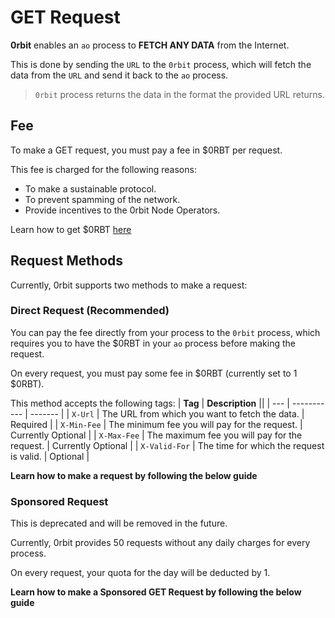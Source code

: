 

# GET Request

__0rbit__ enables an `ao` process to __FETCH ANY DATA__ from the Internet. 

This is done by sending the `URL` to the `0rbit` process, which will fetch the data from the `URL` and send it back to the `ao` process.

> `0rbit` process returns the data in the format the provided URL returns.

## Fee

To make a GET request, you must pay a fee in $0RBT per request. 

This fee is charged for the following reasons:
- To make a sustainable protocol. 
- To prevent spamming of the network.
- Provide incentives to the 0rbit Node Operators.

Learn how to get $0RBT [here](/protocol/token#how-to-get-0rbt)

## Request Methods

Currently, 0rbit supports two methods to make a request:

### Direct Request (Recommended)
You can pay the fee directly from your process to the `0rbit` process, which requires you to have the $0RBT in your `ao` process before making the request.

On every request, you must pay some fee in $0RBT (currently set to 1 $0RBT).

This method accepts the following tags:
| __Tag__ | __Description__ ||
| --- | ----------- | ------- |
| `X-Url` | The URL from which you want to fetch the data. | Required |
| `X-Min-Fee` | The minimum fee you will pay for the request. | Currently Optional |
| `X-Max-Fee` | The maximum fee you will pay for the request. | Currently Optional |
| `X-Valid-For` | The time for which the request is valid. | Optional |


__Learn how to make a request by following the below guide__

<Cards>
  <Card  title="Your First GET Request" href="/developer/get-request/first-get-request" />
</Cards>


### Sponsored Request

<Callout type="error" emoji="️🚫">
  This is deprecated and will be removed in the future.
</Callout>

Currently, 0rbit provides 50 requests without any daily charges for every process.

On every request, your quota for the day will be deducted by 1.

__Learn how to make a Sponsored GET Request by following the below guide__

<Cards>
  <Card  title="Sponsored GET Request" href="/developer/get-request/sponsored-get-request" />
</Cards>